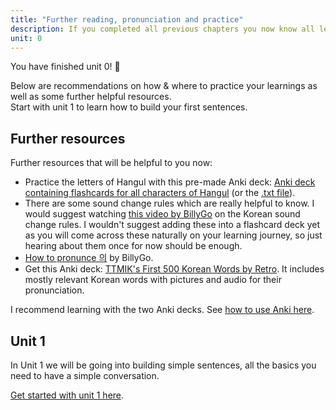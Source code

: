```yaml
---
title: "Further reading, pronunciation and practice"
description: If you completed all previous chapters you now know all letters of Hangul. What's next?
unit: 0
---
```



You have finished unit 0! 🥳

Below are recommendations on how & where to practice your learnings as well as some further helpful resources.  
Start with unit 1 to learn how to build your first sentences.

<LinkCard title="To Unit 1!" href="/chapter/unit-1-introduction" description="Learn how to make the most beautiful sentences you have ever seen."/>

##  Further resources

Further resources that will be helpful to you now:
- Practice the letters of Hangul with this pre-made Anki deck: [Anki deck containing flashcards for all characters of Hangul](/files/ToLearnKoreanHangul.apkg) (or the <a href="/files/ToLearnKoreanHangul.txt" download>.txt file</a>).
- There are some sound change rules which are really helpful to know. I would suggest watching [this video by BillyGo](https://youtu.be/s5aobqyEaMQ?t=3690) on the Korean sound change rules. I wouldn't suggest adding these into a flashcard deck yet as you will come across these naturally on your learning journey, so just hearing about them once for now should be enough.
- [How to pronunce 의](https://youtu.be/2bLlrXDZ478) by BillyGo.
- Get this Anki deck: [TTMIK's First 500 Korean Words by Retro](https://ankiweb.net/shared/info/1551455917). It includes mostly relevant Korean words with pictures and audio for their pronunciation.

I recommend learning with the two Anki decks. See [how to use Anki here](/blog/how-to-anki).

## Unit 1

In Unit 1 we will be going into building simple sentences, all the basics you need to have a simple conversation.

[Get started with unit 1 here](/chapter/unit-1-introduction).